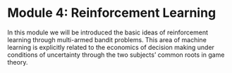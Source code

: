 # Module 4: Reinforcement Learning {-}

In this module we will be introduced the basic ideas of reinforcement learning through multi-armed bandit problems. This area of machine learning is explicitly related to the economics of decision making under conditions of uncertainty through the two subjects' common roots in game theory. 

\pagebreak